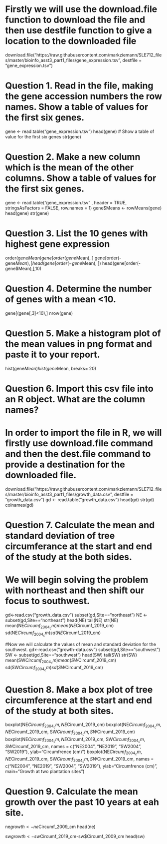 # Firstly we will use the download.file function to download the file and then use destfile function to give a location to the downloaded file
download.file("https://raw.githubusercontent.com/markziemann/SLE712_files/master/bioinfo_asst3_part1_files/gene_expression.tsv", destfile = "gene_expression.tsv")

# Question 1. Read in the file, making the gene accession numbers the row names. Show a table of values for the first six genes.
gene <- read.table("gene_expression.tsv")
head(gene) # Show a table of value for the first six genes
str(gene)

# Question 2. Make a new column which is the mean of the other columns. Show a table of values for the first six genes.

gene <- read.table("gene_expression.tsv" , header = TRUE, stringsAsFactors = FALSE, row.names = 1)
gene$Means <- rowMeans(gene)
head(gene)
str(gene)

# Question 3. List the 10 genes with highest gene expression

order(gene$Mean)
gene[order(gene$Mean), ]
gene[order(-gene$Mean), ]
head(gene[order(-gene$Mean), ])
head(gene[order(-gene$Mean),],10)

# Question 4. Determine the number of genes with a mean <10.
gene[(gene[,3]<10),]
nrow(gene)

# Question 5. Make a histogram plot of the mean values in png format and paste it to your report.
hist(gene$Mean)
hist(gene$Mean, breaks= 20)

# Question 6. Import this csv file into an R object. What are the column names?
# In order to import the file in R, we will firstly use download.file command and then the dest.file command to provide a destination for the downloaded file.
download.file("https://raw.githubusercontent.com/markziemann/SLE712_files/master/bioinfo_asst3_part1_files/growth_data.csv", destfile = "growth_data.csv")
gd <- read.table("growth_data.csv")
head(gd)
str(gd)
colnames(gd)

# Question 7. Calculate the mean and standard deviation of tree circumferance at the start and end of the study at the both sides.
# We will begin solving the problem with northeast and then shift our focus to southwest.
gd<-read.csv("growth_data.csv")
subset(gd,Site=="northeast")
NE <- subset(gd,Site=="northeast")
head(NE)
tail(NE)
str(NE)
mean(NE$Circumf_2004_cm)
mean(NE$Circumf_2019_cm)
sd(NE$Circumf_2004_cm)
sd(NE$Circumf_2019_cm)

#Now we will calculate the values of mean and standard deviation for the southwest.
gd<-read.csv("growth-data.csv")
subset(gd,Site=="southwest")
SW <- subset(gd,Site=="southwest")
head(SW)
tail(SW)
str(SW)
mean(SW$Circumf_2004_cm)
mean(SW$Circumf_2019_cm)
sd(SW$Circumf_2004_cm)
sd(SW$Circumf_2019_cm)

# Question 8. Make a box plot of tree circumference at the start and end of the study at both sites.
boxplot(NE$Circumf_2004_cm, NE$Circumf_2019_cm)
boxplot(NE$Circumf_2004_cm, NE$Circumf_2019_cm, SW$Circumf_2004_cm, SW$Circumf_2019_cm)
boxplot(NE$Circumf_2004_cm, NE$Circumf_2019_cm, SW$Circumf_2004_cm, SW$Circumf_2019_cm, names = c("NE2004", "NE2019", "SW2004", "SW2019"), ylab="Circumfrence (cm)")
boxplot(NE$Circumf_2004_cm, NE$Circumf_2019_cm, SW$Circumf_2004_cm, SW$Circumf_2019_cm, names = c("NE2004", "NE2019", "SW2004", "SW2019"), ylab="Circumfrence (cm)", main="Growth at two plantation sites")

# Question 9. Calculate the mean growth over the past 10 years at eah site.

ne$growth <-ne$Circumf_2009_cm
head(ne)

sw$growth <-sw$Circumf_2019_cm-sw$Circumf_2009_cm
head(sw)


